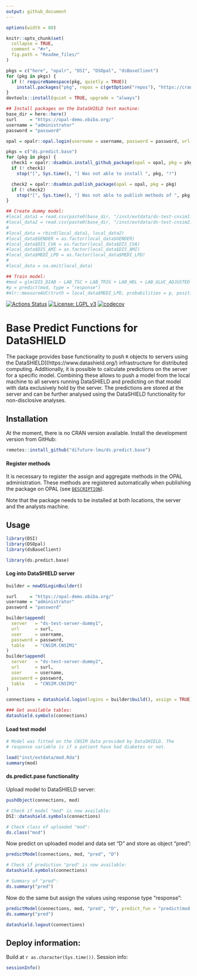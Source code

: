```yaml
---
output: github_document
---
```


<!-- README.md is generated from README.Rmd. Please edit that file -->

```r
options(width = 80)

knitr::opts_chunk$set(
  collapse = TRUE,
  comment = "#>",
  fig.path = "Readme_files/"
)

pkgs = c("here", "opalr", "DSI", "DSOpal", "dsBaseClient")
for (pkg in pkgs) {
  if (! requireNamespace(pkg, quietly = TRUE))
    install.packages("pkg", repos = c(getOption("repos"), "https://cran.obiba.org"))
}
devtools::install(quiet = TRUE, upgrade = "always")

## Install packages on the DataSHIELD test machine:
base_dir = here::here()
surl     = "https://opal-demo.obiba.org/"
username = "administrator"
password = "password"

opal = opalr::opal.login(username = username, password = password, url = surl)

pkgs = c("ds.predict.base")
for (pkg in pkgs) {
  check1 = opalr::dsadmin.install_github_package(opal = opal, pkg = pkg, username = "difuture-lmu")
  if (! check1)
    stop("[", Sys.time(), "] Was not able to install ", pkg, "!")

  check2 = opalr::dsadmin.publish_package(opal = opal, pkg = pkg)
  if (! check2)
    stop("[", Sys.time(), "] Was not able to publish methods of ", pkg, "!")
}

## Create dummy model:
#local_data1 = read.csv(paste0(base_dir, "/inst/extdata/ds-test-cnsim1.csv"))
#local_data2 = read.csv(paste0(base_dir, "/inst/extdata/ds-test-cnsim2.csv"))
#
#local_data = rbind(local_data1, local_data2)
#local_data$GENDER = as.factor(local_data$GENDER)
#local_data$DIS_CVA = as.factor(local_data$DIS_CVA)
#local_data$DIS_AMI = as.factor(local_data$DIS_AMI)
#local_data$MEDI_LPD = as.factor(local_data$MEDI_LPD)
#
#local_data = na.omit(local_data)

## Train model:
#mod = glm(DIS_DIAB ~ LAB_TSC + LAB_TRIG + LAB_HDL + LAB_GLUC_ADJUSTED + GENDER + DIS_CVA + MEDI_LPD + DIS_AMI, data = local_data, family = binomial())
#p = predict(mod, type = "response")
#mlr::measureAUC(truth = local_data$MEDI_LPD, probabilities = p, positive = 1)
```

[![Actions Status](https://github.com/difuture-lmu/ds.predict.base/workflows/R-CMD-check/badge.svg)](https://github.com/difuture-lmu/ds.predict.base/actions) [![License: LGPL v3](https://img.shields.io/badge/License-LGPL%20v3-blue.svg)](https://www.gnu.org/licenses/lgpl-3.0) [![codecov](https://codecov.io/gh/difuture-lmu/ds.predict.base/branch/master/graph/badge.svg?token=OLIPLWDTN5)](https://codecov.io/gh/difuture-lmu/ds.predict.base)

# Base Predict Functions for DataSHIELD

The package provides base functionality to push `R` objects to servers using the DataSHIELD](https://www.datashield.org/) infrastructure for distributed computing. Additionally, it is possible to calculate predictions on the server for a specific model. Combining these allows to push a model from the local machine to all servers running DataSHIELD and predicting on that model with data exclusively hold by the server. The predictions are stored at the server and can be further analysed using the DataSHIELD functionality for non-disclosive analyses.

## Installation

At the moment, there is no CRAN version available. Install the development version from GitHub:

```r
remotes::install_github("difuture-lmu/ds.predict.base")
```

#### Register methods

It is necessary to register the assign and aggregate methods in the OPAL administration. These methods are registered automatically when publishing the package on OPAL (see [`DESCRIPTION`](https://github.com/difuture/ds.predict.base/blob/master/DESCRIPTION)).

Note that the package needs to be installed at both locations, the server and the analysts machine.

## Usage

```r
library(DSI)
library(DSOpal)
library(dsBaseClient)

library(ds.predict.base)
```

#### Log into DataSHIELD server

```r
builder = newDSLoginBuilder()

surl     = "https://opal-demo.obiba.org/"
username = "administrator"
password = "password"

builder$append(
  server   = "ds-test-server-dummy1",
  url      = surl,
  user     = username,
  password = password,
  table    = "CNSIM.CNSIM1"
)
builder$append(
  server   = "ds-test-server-dummy2",
  url      = surl,
  user     = username,
  password = password,
  table    = "CNSIM.CNSIM2"
)

connections = datashield.login(logins = builder$build(), assign = TRUE)

### Get available tables:
datashield.symbols(connections)
```

#### Load test model

```r
# Model was fitted on the CNSIM data provided by DataSHIELD. The
# response variable is if a patient have had diabetes or not.

load("inst/extdata/mod.Rda")
summary(mod)
```


#### ds.predict.pase functionality

Upload model to DataSHIELD server:
```r
pushObject(connections, mod)

# Check if model "mod" is now available:
DSI::datashield.symbols(connections)

# Check class of uploaded "mod":
ds.class("mod")
```

Now predict on uploaded model and data set "D" and store as object "pred":
```r
predictModel(connections, mod, "pred", "D")

# Check if prediction "pred" is now available:
datashield.symbols(connections)

# Summary of "pred":
ds.summary("pred")
```

Now do the same but assign the values using response type "response":
```r
predictModel(connections, mod, "pred", "D", predict_fun = "predict(mod, newdata = D, type = 'response')")
ds.summary("pred")

datashield.logout(connections)
```

## Deploy information:

Build at `r as.character(Sys.time())`. Session info:

```r
sessionInfo()
```

